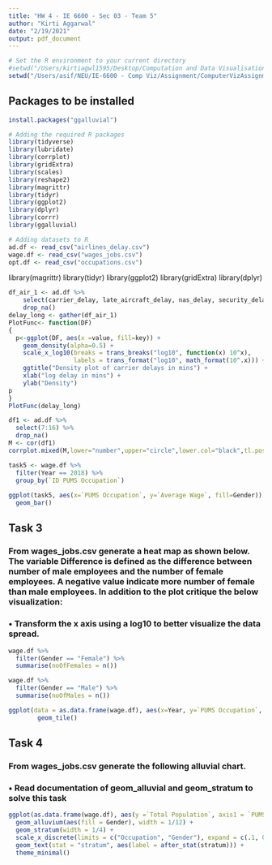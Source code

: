 ```yaml
---
title: "HW 4 - IE 6600 - Sec 03 - Team 5"
author: "Kirti Aggarwal"
date: "2/19/2021"
output: pdf_document
---
```


```r
# Set the R environment to your current directory
#setwd("/Users/kirtiagwl1595/Desktop/Computation and Data Visualisation/Assignment/Assignment 4")
setwd("/Users/asif/NEU/IE-6600 - Comp Viz/Assignment/ComputerVizAssignments/HW4")
```

## Packages to be installed
```r
install.packages("ggalluvial")
```


```r
# Adding the required R packages
library(tidyverse)
library(lubridate)
library(corrplot)
library(gridExtra)
library(scales)
library(reshape2)
library(magrittr)
library(tidyr)
library(ggplot2)
library(dplyr)
library(corrr)
library(ggalluvial)
```

```r
# Adding datasets to R
ad.df <- read_csv("airlines_delay.csv")
wage.df <- read_csv("wages_jobs.csv")
opt.df <- read_csv("occupations.csv")
```

library(magrittr)
library(tidyr)
library(ggplot2)
library(gridExtra)
library(dplyr)


```r
df_air_1 <- ad.df %>% 
    select(carrier_delay, late_aircraft_delay, nas_delay, security_delay, weather_delay) %>% 
    drop_na()
delay_long <- gather(df_air_1)
PlotFunc<- function(DF)
{
  p<-ggplot(DF, aes(x =value, fill=key)) +
    geom_density(alpha=0.5) +
    scale_x_log10(breaks = trans_breaks("log10", function(x) 10^x),
                  labels = trans_format("log10", math_format(10^.x))) + 
    ggtitle("Density plot of carrier delays in mins") + 
    xlab("log delay in mins") + 
    ylab("Density")
p
}
PlotFunc(delay_long)                                       
```

```r
df1 <- ad.df %>% 
  select(7:16) %>% 
  drop_na()
M <- cor(df1)
corrplot.mixed(M,lower="number",upper="circle",lower.col="black",tl.pos="d",number.cex=0.6,tl.cex=0.65,)


```

```r
task5 <- wage.df %>% 
  filter(Year == 2018) %>% 
  group_by(`ID PUMS Occupation`)
  
ggplot(task5, aes(x=`PUMS Occupation`, y=`Average Wage`, fill=Gender)) +
  geom_bar()

```

## Task 3
### From wages_jobs.csv generate a heat map as shown below. The variable Difference is defined as the difference between number of male employees and the number of female employees. A negative value indicate more number of female than male employees. In addition to the plot critique the below visualization:

### • Transform the x axis using a log10 to better visualize the data spread.

```r

wage.df %>% 
  filter(Gender == "Female") %>% 
  summarise(noOfFemales = n())

wage.df %>% 
  filter(Gender == "Male") %>% 
  summarise(noOfMales = n())

ggplot(data = as.data.frame(wage.df), aes(x=Year, y=`PUMS Occupation`, fill = Gender)) + 
        geom_tile()

```

## Task 4
### From wages_jobs.csv generate the following alluvial chart.
### • Read documentation of geom_alluvial and geom_stratum to solve this task

```r
ggplot(as.data.frame(wage.df), aes(y =`Total Population`, axis1 = `PUMS Occupation`, axis2 = Year)) +
  geom_alluvium(aes(fill = Gender), width = 1/12) +
  geom_stratum(width = 1/4) +
  scale_x_discrete(limits = c("Occupation", "Gender"), expand = c(.1, 0)) +
  geom_text(stat = "stratum", aes(label = after_stat(stratum))) +
  theme_minimal()
```

